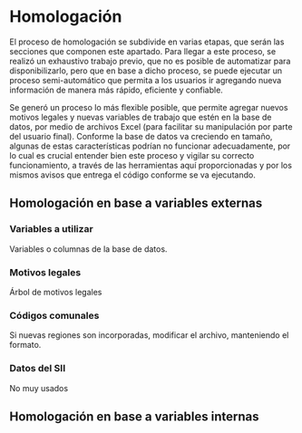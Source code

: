 # Homologación {#capitulo-homologacion}

El proceso de homologación se subdivide en varias etapas, que serán las secciones que componen este apartado. Para llegar a este proceso, se realizó un exhaustivo trabajo previo, que no es posible de automatizar para disponibilizarlo, pero que en base a dicho proceso, se puede ejecutar un proceso semi-automático que permita a los usuarios ir agregando nueva información de manera más rápido, eficiente y confiable.

Se generó un proceso lo más flexible posible, que permite agregar nuevos motivos legales y nuevas variables de trabajo que estén en la base de datos, por medio de archivos Excel (para facilitar su manipulación por parte del usuario final). Conforme la base de datos va creciendo en tamaño, algunas de estas características podrían no funcionar adecuadamente, por lo cual es crucial entender bien este proceso y vigilar su correcto funcionamiento, a través de las herramientas aquí proporcionadas y por los mismos avisos que entrega el código conforme se va ejecutando.


## Homologación en base a variables externas

### Variables a utilizar

Variables o columnas de la base de datos.


### Motivos legales

Árbol de motivos legales


### Códigos comunales

Si nuevas regiones son incorporadas, modificar el archivo, manteniendo el formato.


### Datos del SII

No muy usados


## Homologación en base a variables internas